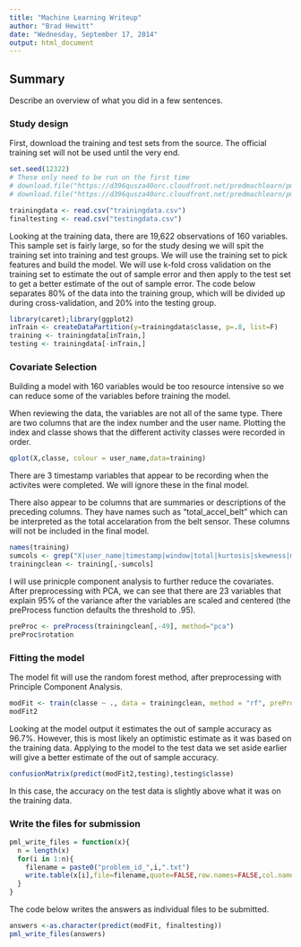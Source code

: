 ```yaml
---
title: "Machine Learning Writeup"
author: "Brad Hewitt"
date: "Wednesday, September 17, 2014"
output: html_document
---
```

## Summary
Describe an overview of what you did in a few sentences.


### Study design
First, download the training and test sets from the source. The official training set will not be used until the very end.

```r
set.seed(12322)
# These only need to be run on the first time
# download.file("https://d396qusza40orc.cloudfront.net/predmachlearn/pml-training.csv","trainingdata.csv",method="auto")
# download.file("https://d396qusza40orc.cloudfront.net/predmachlearn/pml-testing.csv","testingdata.csv",method="auto")

trainingdata <- read.csv("trainingdata.csv")
finaltesting <- read.csv("testingdata.csv")
```

Looking at the training data, there are 19,622 observations of 160 variables. This sample set is fairly large, so for the study desing we will spit the training set into training and test groups. We will use the training set to pick features and build the model. We will use k-fold cross validation on the training set to estimate the out of sample error and then apply to the test set to get a better estimate of the out of sample error. The code below separates 80% of the data into the training group, which will be divided up during cross-validation, and 20% into the testing group.

```r
library(caret);library(ggplot2)
inTrain <- createDataPartition(y=trainingdata$classe, p=.8, list=F)
training <- trainingdata[inTrain,]
testing <- trainingdata[-inTrain,]
```

### Covariate Selection
Building a model with 160 variables would be too resource intensive so we can reduce some of the variables before training the model.  

When reviewing the data, the variables are not all of the same type. There are two columns that are the index number and the user name. Plotting the index and classe shows that the different activity classes were recorded in order. 

```r
qplot(X,classe, colour = user_name,data=training)
```

There are 3 timestamp variables that appear to be recording when the activites were completed. We will ignore these in the final model.  
  
There also appear to be columns that are summaries or descriptions of the preceding columns. They have names such as "total_accel_belt" which can be interpreted as the total accelaration from the belt sensor. These columns will not be included in the final model.
```r
names(training)
sumcols <- grep("X|user_name|timestamp|window|total|kurtosis|skewness|max|min|avg|var|stddev|amplitude",names(training))
trainingclean <- training[,-sumcols]
```
  
I will use prinicple component analysis to further reduce the covariates. After preprocessing with PCA, we can see that there are 23 variables that explain 95% of the variance after the variables are scaled and centered (the preProcess function defaults the threshold to .95).
```r
preProc <- preProcess(trainingclean[,-49], method="pca")
preProc$rotation
```
  
### Fitting the model
The model fit will use the random forest method, after preprocessing with Principle Component Analysis.
```r
modFit <- train(classe ~ ., data = trainingclean, method = "rf", preProcess = "pca")
modFit2
```

Looking at the model output it estimates the out of sample accuracy as 96.7%. However, this is most likely an optimistic estimate as it was based on the training data. Applying to the model to the test data we set aside earlier will give a better estimate of the out of sample accuracy.
```r
confusionMatrix(predict(modFit2,testing),testing$classe)
```

In this case, the accuracy on the test data is slightly above what it was on the training data.

### Write the files for submission
```r
pml_write_files = function(x){
  n = length(x)
  for(i in 1:n){
    filename = paste0("problem_id_",i,".txt")
    write.table(x[i],file=filename,quote=FALSE,row.names=FALSE,col.names=FALSE)
  }
}
```

The code below writes the answers as individual files to be submitted.
```r
answers <-as.character(predict(modFit, finaltesting))
pml_write_files(answers)
```

